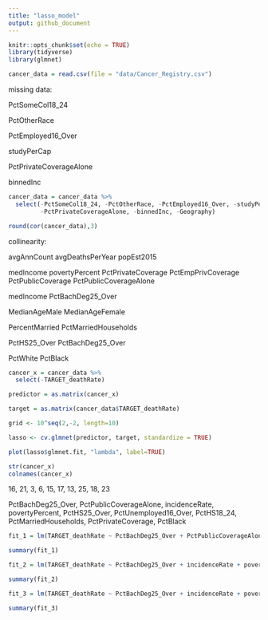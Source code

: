 ```yaml
---
title: "lasso_model"
output: github_document
---
```


```r
knitr::opts_chunk$set(echo = TRUE)
library(tidyverse)
library(glmnet)
```

```r
cancer_data = read.csv(file = "data/Cancer_Registry.csv")
```

missing data:

PctSomeCol18_24

PctOtherRace

PctEmployed16_Over

studyPerCap

PctPrivateCoverageAlone

binnedInc

```r
cancer_data = cancer_data %>%
  select(-PctSomeCol18_24, -PctOtherRace, -PctEmployed16_Over, -studyPerCap,
         -PctPrivateCoverageAlone, -binnedInc, -Geography)

round(cor(cancer_data),3)
```

collinearity:

avgAnnCount avgDeathsPerYear popEst2015

medIncome povertyPercent PctPrivateCoverage PctEmpPrivCoverage PctPublicCoverage PctPublicCoverageAlone

medIncome PctBachDeg25_Over

MedianAgeMale MedianAgeFemale

PercentMarried PctMarriedHouseholds

PctHS25_Over PctBachDeg25_Over

PctWhite PctBlack

```r
cancer_x = cancer_data %>%
  select(-TARGET_deathRate)

predictor = as.matrix(cancer_x)

target = as.matrix(cancer_data$TARGET_deathRate)

grid <- 10^seq(2,-2, length=10)

lasso <- cv.glmnet(predictor, target, standardize = TRUE)

plot(lasso$glmnet.fit, "lambda", label=TRUE)

str(cancer_x)
colnames(cancer_x)
```

16, 21, 3, 6, 15, 17, 13, 25, 18, 23

PctBachDeg25_Over, PctPublicCoverageAlone, incidenceRate, povertyPercent,
PctHS25_Over, PctUnemployed16_Over, PctHS18_24, PctMarriedHouseholds,
PctPrivateCoverage, PctBlack

```r
fit_1 = lm(TARGET_deathRate ~ PctBachDeg25_Over + PctPublicCoverageAlone + incidenceRate + povertyPercent + PctHS25_Over + PctUnemployed16_Over + PctHS18_24 + PctMarriedHouseholds + PctPrivateCoverage + PctBlack, data = cancer_data)

summary(fit_1)

fit_2 = lm(TARGET_deathRate ~ PctBachDeg25_Over + incidenceRate + povertyPercent + PctHS25_Over + PctUnemployed16_Over + PctHS18_24 + PctMarriedHouseholds + PctPrivateCoverage + PctBlack, data = cancer_data)

summary(fit_2)

fit_3 = lm(TARGET_deathRate ~ PctBachDeg25_Over + incidenceRate + povertyPercent + PctHS25_Over + PctUnemployed16_Over + PctHS18_24 + PctMarriedHouseholds + PctPrivateCoverage, data = cancer_data)

summary(fit_3)
```

